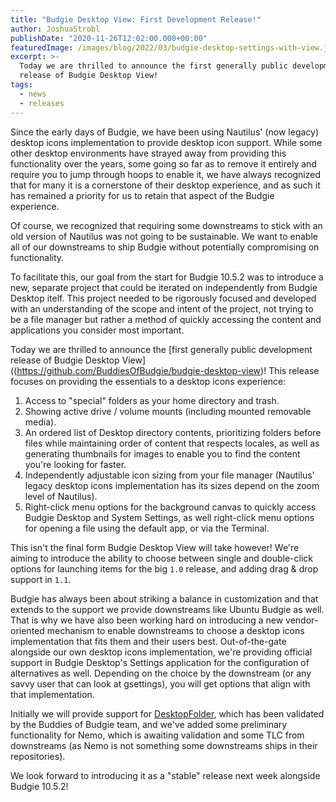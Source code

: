 ```yaml
---
title: "Budgie Desktop View: First Development Release!"
author: JoshuaStrobl
publishDate: "2020-11-26T12:02:00.000+00:00"
featuredImage: /images/blog/2022/03/budgie-desktop-settings-with-view.jpg
excerpt: >-
  Today we are thrilled to announce the first generally public development
  release of Budgie Desktop View!
tags:
  - news
  - releases
---
```


Since the early days of Budgie, we have been using Nautilus' (now legacy) desktop icons implementation to provide desktop icon support. While some other desktop environments have strayed away from providing this functionality over the years, some going so far as to remove it entirely and require you to jump through hoops to enable it, we have always recognized that for many it is a cornerstone of their desktop experience, and as such it has remained a priority for us to retain that aspect of the Budgie experience.

Of course, we recognized that requiring some downstreams to stick with an old version of Nautilus was not going to be sustainable. We want to enable all of our downstreams to ship Budgie without potentially compromising on functionality.

To facilitate this, our goal from the start for Budgie 10.5.2 was to introduce a new, separate project that could be iterated on independently from Budgie Desktop itelf. This project needed to be rigorously focused and developed with an understanding of the scope and intent of the project, not trying to be a file manager but rather a method of quickly accessing the content and applications you consider most important.

Today we are thrilled to announce the [first generally public development release of Budgie Desktop View]((https://github.com/BuddiesOfBudgie/budgie-desktop-view)! This release focuses on providing the essentials to a desktop icons experience:

1.  Access to "special" folders as your home directory and trash.
2.  Showing active drive / volume mounts (including mounted removable media).
3.  An ordered list of Desktop directory contents, prioritizing folders before files while maintaining order of content that respects locales, as well as generating thumbnails for images to enable you to find the content you're looking for faster.
4.  Independently adjustable icon sizing from your file manager (Nautilus' legacy desktop icons implementation has its sizes depend on the zoom level of Nautilus).
5.  Right-click menu options for the background canvas to quickly access Budgie Desktop and System Settings, as well right-click menu options for opening a file using the default app, or via the Terminal.

This isn't the final form Budgie Desktop View will take however! We're aiming to introduce the ability to choose between single and double-click options for launching items for the big `1.0` release, and adding drag & drop support in `1.1`.

Budgie has always been about striking a balance in customization and that extends to the support we provide downstreams like Ubuntu Budgie as well. That is why we have also been working hard on introducing a new vendor-oriented mechanism to enable downstreams to choose a desktop icons implementation that fits them and their users best. Out-of-the-gate alongside our own desktop icons implementation, we're providing official support in Budgie Desktop's Settings application for the configuration of alternatives as well. Depending on the choice by the downstream (or any savvy user that can look at gsettings), you will get options that align with that implementation.

Initially we will provide support for [DesktopFolder](https://github.com/spheras/desktopfolder?ref=buddiesofbudgie.org), which has been validated by the Buddies of Budgie team, and we've added some preliminary functionality for Nemo, which is awaiting validation and some TLC from downstreams (as Nemo is not something some downstreams ships in their repositories).

We look forward to introducing it as a "stable" release next week alongside Budgie 10.5.2!

<OCCallout />
